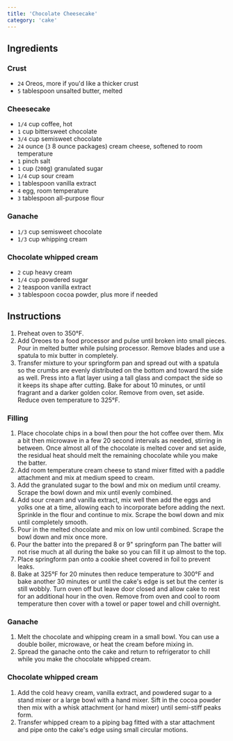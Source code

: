 ```yaml
---
title: 'Chocolate Cheesecake'
category: 'cake'
---
```


## Ingredients

### Crust

- `24` Oreos, more if you'd like a thicker crust
- `5` tablespoon unsalted butter, melted

### Cheesecake

- `1/4` cup coffee, hot
- `1` cup bittersweet chocolate
- `3/4` cup semisweet chocolate
- `24` ounce (`3` 8 ounce packages) cream cheese, softened to room temperature
- `1` pinch salt
- `1` cup (`200`g) granulated sugar
- `1/4` cup sour cream
- `1` tablespoon vanilla extract
- `4` egg, room temperature
- `3` tablespoon all-purpose flour

### Ganache

- `1/3` cup semisweet chocolate
- `1/3` cup whipping cream

### Chocolate whipped cream

- `2` cup heavy cream
- `1/4` cup powdered sugar
- `2` teaspoon vanilla extract
- `3` tablespoon cocoa powder, plus more if needed

## Instructions

1. Preheat oven to 350°F.
2. Add Oreoes to a food processor and pulse until broken into small pieces. Pour in melted butter while pulsing processor. Remove blades and use a spatula to mix butter in completely.
3. Transfer mixture to your springform pan and spread out with a spatula so the crumbs are evenly distributed on the bottom and toward the side as well. Press into a flat layer using a tall glass and compact the side so it keeps its shape after cutting. Bake for about 10 minutes, or until fragrant and a darker golden color. Remove from oven, set aside. Reduce oven temperature to 325°F.

### Filling

1. Place chocolate chips in a bowl then pour the hot coffee over them. Mix a bit then microwave in a few 20 second intervals as needed, stirring in between. Once almost all of the chocolate is melted cover and set aside, the residual heat should melt the remaining chocolate while you make the batter.
2. Add room temperature cream cheese to stand mixer fitted with a paddle attachment and mix at medium speed to cream.
3. Add the granulated sugar to the bowl and mix on medium until creamy. Scrape the bowl down and mix until evenly combined.
4. Add sour cream and vanilla extract, mix well then add the eggs and yolks one at a time, allowing each to incorporate before adding the next. Sprinkle in the flour and continue to mix. Scrape the bowl down and mix until completely smooth.
5. Pour in the melted chocolate and mix on low until combined. Scrape the bowl down and mix once more.
6. Pour the batter into the prepared 8 or 9" springform pan The batter will not rise much at all during the bake so you can fill it up almost to the top.
7. Place springform pan onto a cookie sheet covered in foil to prevent leaks.
8. Bake at 325°F for 20 minutes then reduce temperature to 300°F and bake another 30 minutes or until the cake's edge is set but the center is still wobbly. Turn oven off but leave door closed and allow cake to rest for an additional hour in the oven. Remove from oven and cool to room temperature then cover with a towel or paper towel and chill overnight.

### Ganache

1. Melt the chocolate and whipping cream in a small bowl. You can use a double boiler, microwave, or heat the cream before mixing in.
2. Spread the ganache onto the cake and return to refrigerator to chill while you make the chocolate whipped cream.

### Chocolate whipped cream

1. Add the cold heavy cream, vanilla extract, and powdered sugar to a stand mixer or a large bowl with a hand mixer. Sift in the cocoa powder then mix with a whisk attachment (or hand mixer) until semi-stiff peaks form.
2. Transfer whipped cream to a piping bag fitted with a star attachment and pipe onto the cake's edge using small circular motions.
